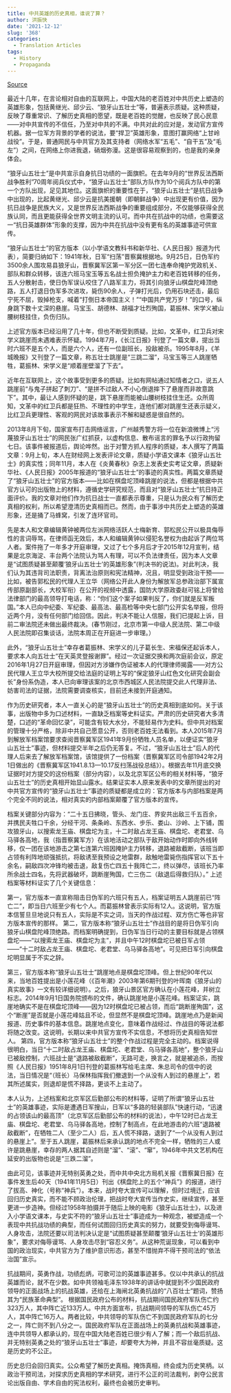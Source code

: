 ```yaml
---
title: 中共英雄的历史真相，谁说了算？
author: 洪振快
date: '2021-12-12'
slug: '368'
categories:
  - Translation Articles
tags:
  - History
  - Propaganda
---
```


[Source](https://cn.nytimes.com/opinion/20160225/cc25hong/)

最近十几年，在言论相对自由的互联网上，中国大陆的老百姓对中共历史上塑造的英雄形象，包括黄继光、邱少云、“狼牙山五壮士”等，普遍表示质疑。这种质疑，反映了尊重常识、了解历史真相的愿望，既是老百姓的觉醒，也反映了民心民意——对中共宣传的不信任，乃至对中共的不满。中共对此的应对是，发动官方宣传机器。据一位军方背景的学者的说法，要“捍卫”英雄形象，意图打赢网络“上甘岭战役”。于是，普通网民与中共官方及其支持者（网络水军“五毛”、“自干五”及“毛左”）之间，在网络上你进我退，硝烟弥漫。这是很容易观察到的，也是我的亲身体会。

“狼牙山五壮士”是中共宣示自身抗日功绩的一面旗帜。在去年9月的“世界反法西斯战争胜利”70周年阅兵仪式中，“狼牙山五壮士”部队方队作为10个阅兵方队中的第一个方队出现，足见其地位。这面旗帜的重要性在于，“狼牙山五壮士”是抗日战争中出现的，比起黄继光、邱少云是抗美援朝（即朝鲜战争）中出现更有价值，因为抗日战争是民族大义，又是世界反法西斯战争的重要组成部分，不仅能够获得全民族认同，而且更能获得全世界文明主流的认可。而中共在抗战中的功绩，也需要这一“抗日英雄群体”形象的支撑，因为中共在抗战中没有更有名的英雄事迹可供宣传。

“狼牙山五壮士”的官方版本（以小学语文教科书和新华社、《人民日报》报道为代表），简要归纳如下：1941年秋，日军“扫荡”晋察冀根据地。9月25日，日伪军约3500余人围攻易县狼牙山，晋察冀军区第一军分区一团七连奉命掩护党政机关、部队和群众转移，该连六班马宝玉等五名战士担负掩护主力和老百姓转移的任务，五人分散射击，使日伪军误认咬住了八路军主力，将其引向狼牙山棋盘陀峰顶绝路，五人打退日伪军多次进攻，毙伤90余人，子弹打光后，仍用石块还击，最后宁死不屈，毁掉枪支，喊着“打倒日本帝国主义！”“中国共产党万岁！”的口号，纵身跳下数十丈深的悬崖。马宝玉、胡德林、胡福才壮烈殉国，葛振林、宋学义被山腰树枝挂住，负伤归队。

上述官方版本已经沿用了几十年，但也不断受到质疑。比如，文革中，红卫兵对宋学义跳崖而未遇难表示怀疑。1994年7月，《长江日报》刊登了一篇文章，提出当时六班不是五个人，而是六个人，还有一位副班长，投敌被杀。1995年8月，《羊城晚报》又刊登了一篇文章，称五壮士跳崖是“三跳二溜”，马宝玉等三人跳崖牺牲，葛振林、宋学义是“顺着崖壁溜了下去”。

近年在互联网上，这个故事受到更多的质疑。比如有网帖通过知情者之口，说五人跳崖前“与鬼子拼起了刺刀”、“是拼不过敌人不小心倒退摔下了悬崖而非故意跳下”。其中，最让人感到怀疑的是，跳下悬崖而能被山腰树枝挂住生还。众所周知，文革中的红卫兵都是狂热、不理性的中学生，连他们都对跳崖生还表示疑义，比红卫兵更理性、客观的网民对该故事表示不解和疑惑是很自然的。

2013年8月下旬，国家宣布打击网络谣言，广州越秀警方将一位在新浪微博上“污蔑狼牙山五壮士”的网民张广红抓获，以虚构信息、散布谣言的罪名予以行政拘留七日。该事件被报道后，舆论哗然。出于对警方抓人程序的质疑，本人撰写了两篇文章：9月上旬，本人在财经网上发表评论文章，质疑小学语文课本《狼牙山五壮士》的真实性；同年11月，本人在《炎黄春秋》杂志上发表史实考证文章，质疑新华社、《人民日报》2005年报道的“狼牙山五壮士”的事迹的真实性。两篇文章质疑了“狼牙山五壮士”的官方版本——比如在棋盘坨顶峰跳崖的说法，但都是根据中共官方认可的出版物上的材料，遵循史学研究规范，而且对“狼牙山五壮士”抗日持正面评价。我的文章对他们作为抗日战士一直都表示尊重，只是认为民众有了解历史真相的权利，所以希望澄清历史真相而已。然而，由于事涉中共历史上塑造的英雄形象，还是捅了马蜂窝，引发了连环官司。

先是本人和文章编辑黄钟被两位左派网络活跃人士梅新育、郭松民公开以极具侮辱性的言词辱骂，在律师函无效后，本人和编辑黄钟以侵犯名誉权为由起诉了两位骂人者。案件拖了一年多才开庭审理，又过了七个多月后才于2015年12月宣判，结果是北京海淀、丰台两个法院认为骂人有理，可以不负法律责任，因为本人文章是“试图质疑甚至颠覆‘狼牙山五壮士’的英雄形象”(判决书的说法)。对此判决，我们认为其违背司法职责，背离法治原则和宪法精神，况且，明显受到政治干预——比如，被告郭松民的代理人王立华（网络公开此人身份为解放军总参政治部下属宣传部原副部长，大校军衔）在公开的视频中透露，国防大学原政委赵可铭上将曾给法律部门的最高领导打电话，称：“你们这个案子如果判反了，你们就是反军叛国。”本人已向中纪委、军纪委、最高法、最高检等中央七部门公开实名举报，但将近两个月，没有任何部门给回信。因此，判决不能让人信服，我们已提起上诉，目前二审法院还未做出最终裁决。(春节刚过，北京市第一中级人民法院、第二中级人民法院即召集谈话，法院本周正在开庭进一步审理。）

此外，“狼牙山五壮士”幸存者葛振林、宋学义的儿子葛长生、宋福保还起诉本人，要求本人向五壮士“在天英灵登报谢罪”。经过一次证据交换和两次庭前会议，原定2016年1月27日开庭审理，但因对方涉嫌作伪证被本人的代理律师揭露——对方公民代理人王立华大校所提交给法庭的证明上写的“保定狼牙山红色文化研究会副会长”身份系伪造，本人已向审理该案的北京市西城区人民法院提交此人代理非法、妨害司法的证据，法院需要调查核实，目前还未接到开庭通知。

作为历史研究者，本人一直关心的是“狼牙山五壮士”的历史真相到底如何。关于该事，出版物中多为口述材料，一直缺乏档案等史料证实。严肃的历史研究者大多清楚，口述的“革命回忆录”，可能含有较大水分，不能轻易作为史料。但中共对档案的管理十分严格，除非中共自己愿意公开，否则老百姓无法看到。本人2015年7月到解放军档案馆要求查阅晋察冀军区1941年9月份牺牲人员名单，以便证实“狼牙山五壮士”事迹，但材料提交半年之后仍无答复。不过，“狼牙山五壮士”后人的代理人后来去了解放军档案馆，该馆提供了一份档案（晋察冀军区司令部1942年2月1日做出的《晋察冀军区1941.8.13—10.17反扫荡战役总结》）。根据去年11月底交换证据时对方提交的这份档案（部分内容），以及北京军区公布的相关材料等，“狼牙山五壮士”的历史真相开始显山露水。结果证实本人原来发表中的文章所提出的对中共官方宣传的“狼牙山五壮士”事迹的质疑都是成立的：官方版本与内部档案是两个完全不同的说法，相对真实的内部档案颠覆了官方版本的宣传。

档案关键部分内容为：“二十五日拂晓，管头、龙门庄、界安共出敌三千五百余，并携民夫牲口千余，分经干河、条条岭、东西水、步乐、娄山、沙岭、上下铺，围攻狼牙山，以搜索龙王庙、棋盘坨为主，十二时敌占龙王庙、棋盘坨、老君堂、乌马驿各高地，我（指晋察冀军方）在该地活动之部队于敌开始动作时即向外线转移，仅一团在该地游击之第七连第六班因掩护主力转移，退路被敌截断，该班当即占领有利阵地顽强抵抗，将敌诱至我预设之地雷群，敌触地雷毙伤指挥官以下五十余名，嗣敌四次冲锋均被击退，敌复伤亡四五十我阵亡二，终以弹尽，该班长乃率所余战士四名，先将武器破坏，跳断崖殉国，亡三伤二（敌退后得救归队）。”
上述档案等材料证实了几个关键信息：

第一，官方版本一直宣称阻击日伪军的六班只有五人，档案证明五人跳崖前已“阵亡二”，即当日六班至少有七个人。而葛振林曾表示实际有12人。这说明，官方版本信誓旦旦地说只有五人，实际是不实之词，当天的作战过程、双方伤亡等也非官方版本宣传的那样。
第二，官方版本称“狼牙山五壮士”作战目的是将日伪军引向狼牙山棋盘陀峰顶绝路。而档案明确提到，日伪军当日行动的主要目标就是占领棋盘坨——“以搜索龙王庙、棋盘坨为主”，并且中午12时棋盘坨已被日军占领——“十二时敌占龙王庙、棋盘坨、老君堂、乌马驿各高地”。可见把日军引向棋盘坨明显属于不实之辞。

第三，官方版本称“狼牙山五壮士”跳崖地点是棋盘坨顶峰。但上世纪90年代以来，当地百姓提出是小莲花峰（《百年潮》2003年第6期刊登的叶晖南《狼牙山的真实故事》一文有较详细说明）。之后，狼牙山景区官方确认在小莲花峰，并树立标志。2014年9月1日国务院颁布的文件，确认跳崖地是小莲花峰。档案证实，跳崖地确实不是在棋盘坨顶峰——因为12时棋盘坨已被占领，而后“跳断崖殉国”，这个“断崖”是否就是小莲花峰姑且不论，但显然不是棋盘坨顶峰。跳崖地点乃是新闻报道、历史事件的基本信息。跳崖地点变化，意味着作战经过、作战目的等说法都将随之改变。这说明，长期以来中共官方宣传不实信息，不想将历史真相告知世人。
第四，官方版本称“狼牙山五壮士”的整个作战过程是完全主动的。档案说得很明白，当日“十二时敌占龙王庙、棋盘坨、老君堂、乌马驿各高地”，整个狼牙山已被敌控制，六班战士是“退路被敌截断”，无路可走，换言之，就是被追杀，而按照《人民日报》1951年8月1日刊登的葛振林写给毛主席、朱总司令的信中的说法，当日情况是“（班长）马保林指挥我们撤退到一个从没有人到过的悬崖上”，若其所述属实，则退却是慌不择路，更谈不上主动了。

本人认为，上述档案和北京军区后勤部公布的材料等，证明了所谓“狼牙山五壮士”的英雄事迹，实际是遭遇日军搜山，日军以“多路的轻装部队”快速行动，“迅速的占领该山的最高顶”（北京军区后勤部公布的材料的说法），中午12时已占龙王庙、棋盘坨、老君堂、乌马驿各高地，控制了制高点，在此地游击的六班“退路被敌截断”，在牺牲二人（至少二人）后，五人慌不择路，退到了“一个从没有人到过的悬崖上”。至于五人跳崖，葛振林后来承认跳的地点不完全一样，牺牲的三人或许是跳悬崖，幸存的两人据其自述则是“溜”、“滚”、“窜”，1946年中共文艺机构在延安的出版物也说是“三跌二溜”。

由此可见，该事迹并无特别英勇之处，而中共中央北方局机关报《晋察冀日报》在事件发生后40天（1941年11月5日）刊出《棋盘陀上的五个“神兵”》的报道，进行了拔高、神化（号称“神兵”）。本来，战时夸大宣传可以理解，但时过境迁，应该回归历史真实，而不能不顾政治伦理，把战时夸大宣传当作史实，继续宣传，甚至更进一步造神。但经过1958年拍摄并于随后上映的电影《狼牙山五壮士》，以及进入小学语文课本，与史实不符的“狼牙山五壮士”事迹成为一种观念，被塑造成一个表现中共抗战功绩的典型，而任何试图回归历史真实的努力，就要受到侮辱谩骂、人身攻击，法院还要以司法判决认定是“试图质疑甚至颠覆‘狼牙山五壮士’的英雄形象”，要求对侮辱谩骂、人身攻击尽到“容忍义务”。从这种荒诞现象，可以看到中国的政治现实，中共官方为了维护意识形态，甚至不惜抛弃不得干预司法的“依法治国”宣示。

抗战期间，英勇作战，功绩彪炳，可歌可泣的英雄事迹甚多。仅以中共承认的抗战英雄而论，就不在少数。如中共领袖毛泽东1938年的讲话中就提到不少国民政府领导的正面战场上的抗战英雄，还给在上海闸北英勇抗战的“八百壮士”题词，赞扬其为“民族革命典型”。
根据国民政府公布的材料，抗战期间国民政府军队伤亡约323万人，其中阵亡近133万人。中共方面宣布，抗战期间领导的军队伤亡45万人，其中阵亡16万人。两者比较，中共领导的军队伤亡不到国民政府军队的七分之一，阵亡则不到八分之一。国民政府军队在正面战场上的英勇抗战和英雄事迹，连中共领导人都承认的，现在中国大陆老百姓已很少有人了解；而一个敌后抗战、并无特别英勇之处的“狼牙山五壮士”事迹，却要夸大为神，并且不容丝毫质疑。这是历史的不公正。

历史总归会回归真实。公众希望了解历史真相。掩饰真相，终会成为历史笑柄。以政治干预司法，对探求历史真相的学术研究，进行不公正的司法裁判，剥夺公民言论出版自由、学术自由的宪法权利，最终也会被历史审判。